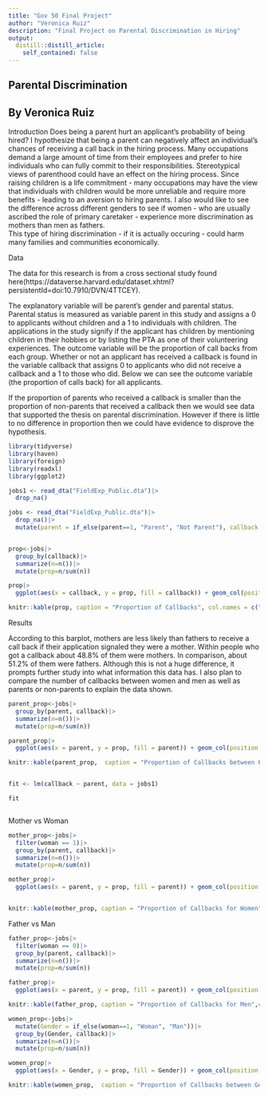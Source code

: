 ```yaml
---
title: "Gov 50 Final Project"
author: "Veronica Ruiz"
description: "Final Project on Parental Discrimination in Hiring"
output:
  distill::distill_article:
    self_contained: false
---
```




## Parental Discrimination
## By Veronica Ruiz

Introduction
Does being a parent hurt an applicant's probability of being hired? I hypothesize that being a parent can negatively affect an individual's chances of receiving a call back in the hiring process. Many occupations demand a large amount of time from their employees and prefer to hire individuals who can fully commit to their responsibilities. Stereotypical views of parenthood could have an effect on the hiring process. Since raising children is a life commitment - many occupations may have the view that individuals with children would be more unreliable and require more benefits - leading to an aversion to hiring parents. I also would like to see the difference across different genders to see if women - who are usually ascribed the role of primary caretaker - experience more discrimination as mothers than men as fathers.  
This type of hiring discrimination - if it is actually occuring - could harm many families and communities economically.


Data

The data for this research is from a cross sectional study found here(https://dataverse.harvard.edu/dataset.xhtml?persistentId=doi:10.7910/DVN/4TTCEY).

The explanatory variable will be parent's gender and parental status. Parental status is measured as variable parent in this study and assigns a 0 to applicants without children and a 1 to individuals with children. The applications in the study signify if the applicant has children by mentioning children in their hobbies or by listing the PTA as one of their volunteering experiences. The outcome variable will be the proportion of call backs from each group. Whether or not an applicant has received a callback is found in the variable callback that assigns 0 to applicants who did not receive a callback and a 1 to those who did. Below we can see the outcome variable (the proportion of calls back) for all applicants.

If the proportion of parents who received a callback is smaller than the proportion of non-parents that received a callback then we would see data that supported the thesis on parental discrimination. However if there is little to no difference in proportion then we could have evidence to disprove the hypothesis.

```r

library(tidyverse)
library(haven)
library(foreign)
library(readxl)
library(ggplot2)

jobs1 <- read_dta("FieldExp_Public.dta")|>
  drop_na()

jobs <- read_dta("FieldExp_Public.dta")|>
  drop_na()|>
  mutate(parent = if_else(parent==1, "Parent", "Not Parent"), callback =                 if_else(callback==1,"Call back", "No call back"))


prop<-jobs|>
  group_by(callback)|>
  summarize(n=n())|>
  mutate(prop=n/sum(n))

prop|>
  ggplot(aes(x = callback, y = prop, fill = callback)) + geom_col(position = "dodge") +   scale_fill_manual(values = c("Call back"= "green", "No call back" = "red")) +        labs(title="Overall Calls Back", x = "Status", y="Proportions")

knitr::kable(prop, caption = "Proportion of Callbacks", col.names = c("Call Back Status", "Total Number", "Proportion"), digits = 2)
```



Results




According to this barplot, mothers are less likely than fathers to receive a call back if their application signaled they were a mother. Within people who got a callback about 48.8% of them were mothers. In comparison, about 51.2% of them were fathers. Although this is not a huge difference, it prompts further study into what information this data has. I also plan to compare the number of callbacks between women and men as well as parents or non-parents to explain the data shown.


```r

parent_prop<-jobs|>
  group_by(parent, callback)|>
  summarize(n=n())|>
  mutate(prop=n/sum(n))

parent_prop|>
  ggplot(aes(x = parent, y = prop, fill = parent)) + geom_col(position = "dodge") + scale_fill_manual(values = c("Parent"= "steelblue1", "Not Parent" = "indianred1")) + labs(title="Percentage of Callbacks between Parents and Non-Parents", x = "Parental Status", y="Proportion of Calls Back")

knitr::kable(parent_prop,  caption = "Proportion of Callbacks between Parents & Non-Parents", col.names = c("Parental Status", "Call Back Status", "Total Number", "Proportion"), digits = 2)


fit <- lm(callback ~ parent, data = jobs1)

fit



```


Mother vs Woman

```r
mother_prop<-jobs|>
  filter(woman == 1)|>
  group_by(parent, callback)|>
  summarize(n=n())|>
  mutate(prop=n/sum(n))

mother_prop|>
  ggplot(aes(x = parent, y = prop, fill = parent)) + geom_col(position = "dodge") +      scale_fill_manual(values = c("Parent"= "steelblue1", "Not Parent" = "indianred1"))+    labs(title="Proportion of Callbacks for Women", x = "Parent", y="Proportion of Calls Back")


knitr::kable(mother_prop, caption = "Proportion of Callbacks for Women", col.names = c("Parental Status", "Call Back Status", "Total Number", "Proportion"), digits = 2)
```

Father vs Man
```r
father_prop<-jobs|>
  filter(woman == 0)|>
  group_by(parent, callback)|>
  summarize(n=n())|>
  mutate(prop=n/sum(n))

father_prop|>
  ggplot(aes(x = parent, y = prop, fill = parent)) + geom_col(position = "dodge") + scale_fill_manual(values = c("Parent"= "steelblue1", "Not Parent" = "indianred1")) + labs(title="Proportion of Callbacks for Men", x = "Parent", y="Proportion of Calls Back")

knitr::kable(father_prop, caption = "Proportion of Callbacks for Men",col.names = c("Parental Status","Call Back Status",  "Total Number", "Proportion"), digits = 2)
```

```r
women_prop<-jobs|>
  mutate(Gender = if_else(woman==1, "Woman", "Man"))|>
  group_by(Gender, callback)|>
  summarize(n=n())|>
  mutate(prop=n/sum(n))

women_prop|>
  ggplot(aes(x = Gender, y = prop, fill = Gender)) + geom_col(position = "dodge") + scale_fill_manual(values = c("Woman"= "steelblue1", "Man" = "indianred1")) + labs(title="Proportion of Callbacks between Genders", x = "Gender", y="Proportion of Calls Back")

knitr::kable(women_prop,  caption = "Proportion of Callbacks between Gender", col.names = c("Gender","Call Back Status",  "Total Number", "Proportion"), digits = 2)
```



